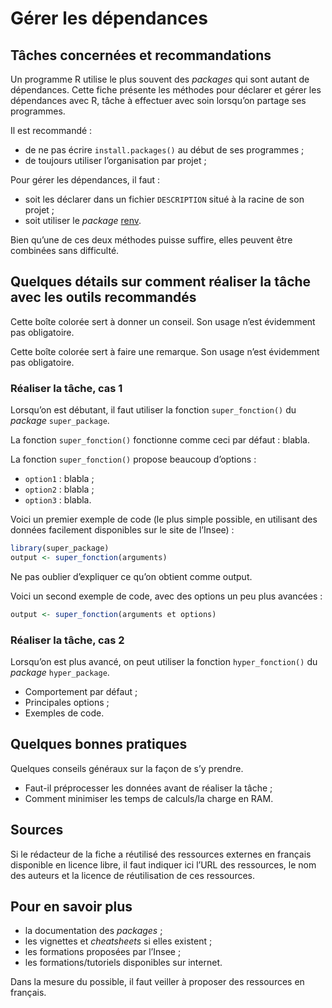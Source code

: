 # Gérer les dépendances

## Tâches concernées et recommandations

Un programme R utilise le plus souvent des *packages* qui sont autant de
dépendances. Cette fiche présente les méthodes pour déclarer et gérer les
dépendances avec R, tâche à effectuer avec soin lorsqu'on partage ses
programmes.

::: {.recommandation}

Il est recommandé :

-   de ne pas écrire `install.packages()` au début de ses programmes ;
-   de toujours utiliser l'organisation par projet ;

Pour gérer les dépendances, il faut :

-   soit les déclarer dans un fichier `DESCRIPTION` situé à la racine de son
    projet ;
-   soit utiliser le *package* [renv](https://rstudio.github.io/renv/).

Bien qu'une de ces deux méthodes puisse suffire, elles peuvent être combinées
sans difficulté.

:::

## Quelques détails sur comment réaliser la tâche avec les outils recommandés

::: {.conseil}

Cette boîte colorée sert à donner un conseil. Son usage n'est évidemment pas
obligatoire.

:::

::: {.remarque}

Cette boîte colorée sert à faire une remarque. Son usage n'est évidemment pas
obligatoire.

:::

### Réaliser la tâche, cas 1

Lorsqu'on est débutant, il faut utiliser la fonction `super_fonction()` du
*package* `super_package`.

La fonction `super_fonction()` fonctionne comme ceci par défaut : blabla.

La fonction `super_fonction()` propose beaucoup d'options :

-   `option1` : blabla ;
-   `option2` : blabla ;
-   `option3` : blabla.

Voici un premier exemple de code (le plus simple possible, en utilisant des
données facilement disponibles sur le site de l'Insee) :

```r
library(super_package)
output <- super_fonction(arguments)
```

Ne pas oublier d'expliquer ce qu'on obtient comme output.

Voici un second exemple de code, avec des options un peu plus avancées :

```r
output <- super_fonction(arguments et options)
```

### Réaliser la tâche, cas 2

Lorsqu'on est plus avancé, on peut utiliser la fonction `hyper_fonction()` du
*package* `hyper_package`.

-   Comportement par défaut ;
-   Principales options ;
-   Exemples de code.

## Quelques bonnes pratiques

Quelques conseils généraux sur la façon de s'y prendre.

-   Faut-il préprocesser les données avant de réaliser la tâche ;
-   Comment minimiser les temps de calculs/la charge en RAM.

## Sources

Si le rédacteur de la fiche a réutilisé des ressources externes en français
disponible en licence libre, il faut indiquer ici l'URL des ressources, le nom
des auteurs et la licence de réutilisation de ces ressources.

## Pour en savoir plus

-   la documentation des *packages* ;
-   les vignettes et *cheatsheets* si elles existent ;
-   les formations proposées par l'Insee ;
-   les formations/tutoriels disponibles sur internet.

Dans la mesure du possible, il faut veiller à proposer des ressources en
français.
